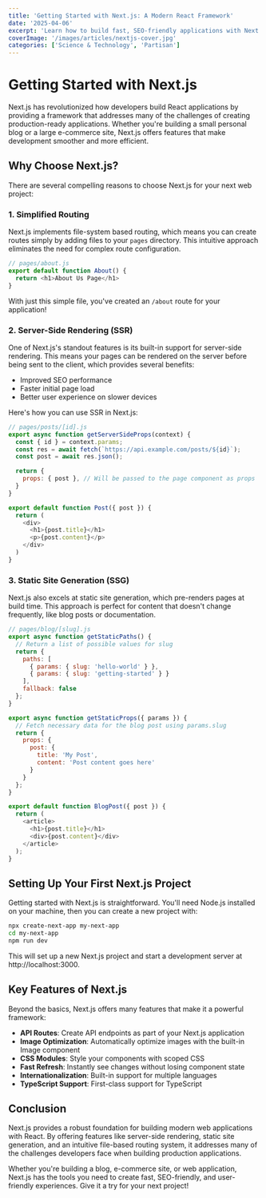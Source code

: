 ```yaml
---
title: 'Getting Started with Next.js: A Modern React Framework'
date: '2025-04-06'
excerpt: 'Learn how to build fast, SEO-friendly applications with Next.js, the React framework that simplifies server-side rendering and static site generation.'
coverImage: '/images/articles/nextjs-cover.jpg'
categories: ['Science & Technology', 'Partisan']
---
```


# Getting Started with Next.js

Next.js has revolutionized how developers build React applications by providing a framework that addresses many of the challenges of creating production-ready applications. Whether you're building a small personal blog or a large e-commerce site, Next.js offers features that make development smoother and more efficient.

## Why Choose Next.js?

There are several compelling reasons to choose Next.js for your next web project:

### 1. Simplified Routing

Next.js implements file-system based routing, which means you can create routes simply by adding files to your `pages` directory. This intuitive approach eliminates the need for complex route configuration.

```javascript
// pages/about.js
export default function About() {
  return <h1>About Us Page</h1>
}
```

With just this simple file, you've created an `/about` route for your application!

### 2. Server-Side Rendering (SSR)

One of Next.js's standout features is its built-in support for server-side rendering. This means your pages can be rendered on the server before being sent to the client, which provides several benefits:

- Improved SEO performance
- Faster initial page load
- Better user experience on slower devices

Here's how you can use SSR in Next.js:

```javascript
// pages/posts/[id].js
export async function getServerSideProps(context) {
  const { id } = context.params;
  const res = await fetch(`https://api.example.com/posts/${id}`);
  const post = await res.json();

  return {
    props: { post }, // Will be passed to the page component as props
  }
}

export default function Post({ post }) {
  return (
    <div>
      <h1>{post.title}</h1>
      <p>{post.content}</p>
    </div>
  )
}
```

### 3. Static Site Generation (SSG)

Next.js also excels at static site generation, which pre-renders pages at build time. This approach is perfect for content that doesn't change frequently, like blog posts or documentation.

```javascript
// pages/blog/[slug].js
export async function getStaticPaths() {
  // Return a list of possible values for slug
  return {
    paths: [
      { params: { slug: 'hello-world' } },
      { params: { slug: 'getting-started' } }
    ],
    fallback: false
  };
}

export async function getStaticProps({ params }) {
  // Fetch necessary data for the blog post using params.slug
  return {
    props: {
      post: {
        title: 'My Post',
        content: 'Post content goes here'
      }
    }
  };
}

export default function BlogPost({ post }) {
  return (
    <article>
      <h1>{post.title}</h1>
      <div>{post.content}</div>
    </article>
  );
}
```

## Setting Up Your First Next.js Project

Getting started with Next.js is straightforward. You'll need Node.js installed on your machine, then you can create a new project with:

```bash
npx create-next-app my-next-app
cd my-next-app
npm run dev
```

This will set up a new Next.js project and start a development server at http://localhost:3000.

## Key Features of Next.js

Beyond the basics, Next.js offers many features that make it a powerful framework:

- **API Routes**: Create API endpoints as part of your Next.js application
- **Image Optimization**: Automatically optimize images with the built-in Image component
- **CSS Modules**: Style your components with scoped CSS
- **Fast Refresh**: Instantly see changes without losing component state
- **Internationalization**: Built-in support for multiple languages
- **TypeScript Support**: First-class support for TypeScript

## Conclusion

Next.js provides a robust foundation for building modern web applications with React. By offering features like server-side rendering, static site generation, and an intuitive file-based routing system, it addresses many of the challenges developers face when building production applications.

Whether you're building a blog, e-commerce site, or web application, Next.js has the tools you need to create fast, SEO-friendly, and user-friendly experiences. Give it a try for your next project!